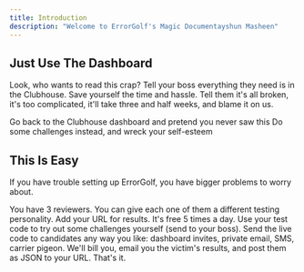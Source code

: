 ```yaml
---
title: Introduction
description: "Welcome to ErrorGolf's Magic Documentayshun Masheen"
---
```



## Just Use The Dashboard

Look, who wants to read this crap? Tell your boss everything they need is in the Clubhouse. Save yourself the time and hassle. Tell them it's all broken, it's too complicated, it'll take three and half weeks, and blame it on us. 

<CardGroup cols={2}>
  <Card
    title="Back to Sanity"
    icon="pen-to-square"
    href="https://errorgolf.com/clubhouse"
  >
    Go back to the Clubhouse dashboard and pretend you never saw this
  </Card>
  <Card
    title="Do Some Challenges"
    icon="image"
    href="https://errorgolf.com/course"
  >
    Do some challenges instead, and wreck your self-esteem
  </Card>
</CardGroup>

## This Is Easy

If you have trouble setting up ErrorGolf, you have bigger problems to worry about.

<CardGroup cols={2}>
  <Card
    title="1. Set Your Personalities & Webhook"
    icon="palette"
    href="https://errorgolf.com/clubhouse"
  >
    You have 3 reviewers. You can give each one of them a different testing personality. Add your URL for results.
  </Card>
  <Card
    title="2. Do Some Test Submissions"
    icon="code"
    href="https://errorgolf.com/clubhouse"
  >
    It's free 5 times a day. Use your test code to try out some challenges yourself (send to your boss).
  </Card>
  <Card
    title="3. Send Out Your Code"
    icon="screwdriver-wrench"
    href="https://errorgolf.com/clubhouse"
  >
    Send the live code to candidates any way you like: dashboard invites, private email, SMS, carrier pigeon.
  </Card>
  <Card
    title="4. Wait For Roasting"
    icon="stars"
    href="https://errorgolf.com/clubhouse"
  >
    We'll bill you, email you the victim's results, and post them as JSON to your URL. That's it. 
  </Card>
</CardGroup>
